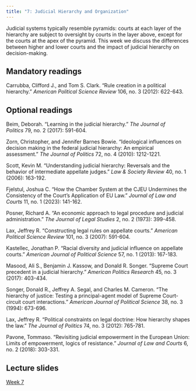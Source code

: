 ```yaml
---
title: "7: Judicial Hierarchy and Organization"
---
```


Judicial systems typically resemble pyramids: courts at each layer of the hierarchy are subject to oversight by courts in the layer above, except for the courts at the apex of the pyramid. This week we discuss the differences between higher and lower courts and the impact of judicial hierarchy on decision-making.

## Mandatory readings

Carrubba, Clifford J., and Tom S. Clark. "Rule creation in a political hierarchy." *American Political Science Review* 106, no. 3 (2012): 622-643.

## Optional readings

Beim, Deborah. "Learning in the judicial hierarchy." *The Journal of Politics* 79, no. 2 (2017): 591-604.

Zorn, Christopher, and Jennifer Barnes Bowie. "Ideological influences on decision making in the federal judicial hierarchy: An empirical assessment." *The Journal of Politics* 72, no. 4 (2010): 1212-1221.

Scott, Kevin M. "Understanding judicial hierarchy: Reversals and the behavior of intermediate appellate judges." *Law & Society Review* 40, no. 1 (2006): 163-192.

Fjelstul, Joshua C. "How the Chamber System at the CJEU Undermines the Consistency of the Court’s Application of EU Law." *Journal of Law and Courts* 11, no. 1 (2023): 141-162.

Posner, Richard A. "An economic approach to legal procedure and judicial administration." *The Journal of Legal Studies* 2, no. 2 (1973): 399-458.

Lax, Jeffrey R. "Constructing legal rules on appellate courts." *American Political Science Review* 101, no. 3 (2007): 591-604.

Kastellec, Jonathan P. "Racial diversity and judicial influence on appellate courts." *American Journal of Political Science* 57, no. 1 (2013): 167-183.

Masood, Ali S., Benjamin J. Kassow, and Donald R. Songer. "Supreme Court precedent in a judicial hierarchy." *American Politics Research* 45, no. 3 (2017): 403-434.

Songer, Donald R., Jeffrey A. Segal, and Charles M. Cameron. "The hierarchy of justice: Testing a principal-agent model of Supreme Court-circuit court interactions." *American Journal of Political Science* 38, no. 3 (1994): 673-696.

Lax, Jeffrey R. "Political constraints on legal doctrine: How hierarchy shapes the law." *The Journal of Politics* 74, no. 3 (2012): 765-781.

Pavone, Tommaso. "Revisiting judicial empowerment in the European Union: Limits of empowerment, logics of resistance." *Journal of Law and Courts* 6, no. 2 (2018): 303-331.

## Lecture slides

[Week 7](lectures/07-judicial-hierarchy.html)